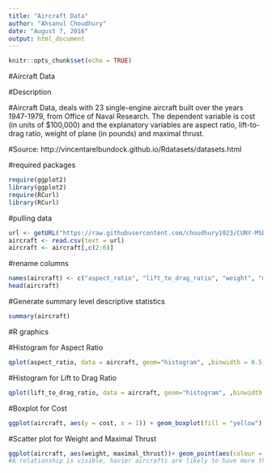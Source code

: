 ---
title: "Aircraft Data"
author: "Ahsanul Choudhury"
date: "August 7, 2016"
output: html_document
---

```{r setup, include=FALSE}
knitr::opts_chunk$set(echo = TRUE)
```

#Aircraft Data

#Description

#Aircraft Data, deals with 23 single-engine aircraft built over the years 1947-1979, from Office of Naval Research. The dependent variable is cost (in units of \$100,000) and the explanatory variables are aspect ratio, lift-to-drag ratio, weight of plane (in pounds) and maximal thrust.

#Source: http://vincentarelbundock.github.io/Rdatasets/datasets.html

#required packages
```{r packages, include=TRUE}
require(ggplot2)
library(ggplot2)
require(RCurl)
library(RCurl)
```

#pulling data
```{r data, include=TRUE}
url <- getURL("https://raw.githubusercontent.com/choudhury1023/CUNY-MSDA-Bridge-Workshop-R/master/aircraft.csv")
aircraft <- read.csv(text = url)
aircraft <- aircraft[,c(2:6)]
```
#rename columns
```{r rename, include=TRUE}
names(aircraft) <- c("aspect_ratio", "lift_to_drag_ratio", "weight", "maximal_thrust","cost")
head(aircraft)
```
#Generate summary level descriptive statistics
```{r summary, include=TRUE}
summary(aircraft)
```

#R graphics

#Histogram for Aspect Ratio
```{r histA, include=TRUE}
qplot(aspect_ratio, data = aircraft, geom="histogram", ,binwidth = 0.5,main = "Histogram for Aspect Ratio", xlab = "Aspect Ratio", fill=I("blue"), col=I("black"), xlim=c(1, 7))
```

#Histogram for Lift to Drag Ratio
```{r histL, include=TRUE}
qplot(lift_to_drag_ratio, data = aircraft, geom="histogram", ,binwidth = 0.5,main = "Histogram for Lift to Darg Ratio", xlab = "Lift to Drag Ratio", fill=I("green"), col=I("black"), xlim=c(1, 10))
```

#Boxplot for Cost
```{r boxC, include=TRUE}
ggplot(aircraft, aes(y = cost, x = 1)) + geom_boxplot(fill = "yellow")
```

#Scatter plot for Weight and Maximal Thrust
```{r scattwt, include=TRUE}
ggplot(aircraft, aes(weight, maximal_thrust))+ geom_point(aes(colour = I("red")))
#A relationship is visible, havier aircrafts are likely to have more thrust 
```